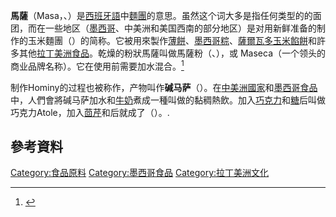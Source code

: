'''馬薩'''（Masa，{{IPA-en|ˈmɑːsə}}、{{IPA-es|ˈmasa}}）是[[西班牙語|西班牙語]]中[[麵團|麵團]]的意思。虽然这个词大多是指任何类型的的面团，而在一些地区（[[墨西哥|墨西哥]]、中美洲和美国西南的部分地区）是对用新鲜准备的{{link-en|Hominy}}制作的玉米麵團（{{lang-es|masa de maíz}}）的简称。它被用來製作[[墨西哥薄餅|薄餅]]、[[墨西哥粽|墨西哥粽]]、[[普普沙|薩爾瓦多玉米餡餅]]和許多其他[[拉丁美洲饮食|拉丁美洲食品]]。乾燥的粉狀馬薩叫做馬薩粉（{{lang-es|masa harina}}、{{lang-es|masa de harina}}），或 Maseca（一个领头的商业品牌名称）。它在使用前需要加水混合。<ref>{{cite book | last = Kennedy   | first = Diana | authorlink = Diana Kennedy | title = The Tortilla Book | url = https://archive.org/details/tortillabook00kenn   | publisher = Harper and Row | year = 1975 | isbn = 9780060123475}}</ref>

制作Hominy的过程也被称作'''{{link-en|碱法烹制|Nixtamalization}}'''，产物叫作'''碱马萨'''（{{lang-es|masa nixtamalera}}）。在[[中美洲|中美洲國家]]和[[墨西哥菜|墨西哥食品]]中，人們會將碱马萨加水和[[牛奶|牛奶]]煮成一種叫做{{link-en|Atole}}的黏稠熱飲。加入[[巧克力|巧克力]]和[[糖|糖]]后叫做巧克力Atole，加入[[茴芹|茴芹]]和{{link-en|墨西哥黑糖|piloncillo}}后就成了{{link-en|墨西哥熱可可|Champurrado}}（{{lang-es|Champurrado}}）。.

==參考資料==
{{reflist}}

[[Category:食品原料|Category:食品原料]]
[[Category:墨西哥食品|Category:墨西哥食品]]
[[Category:拉丁美洲文化|Category:拉丁美洲文化]]